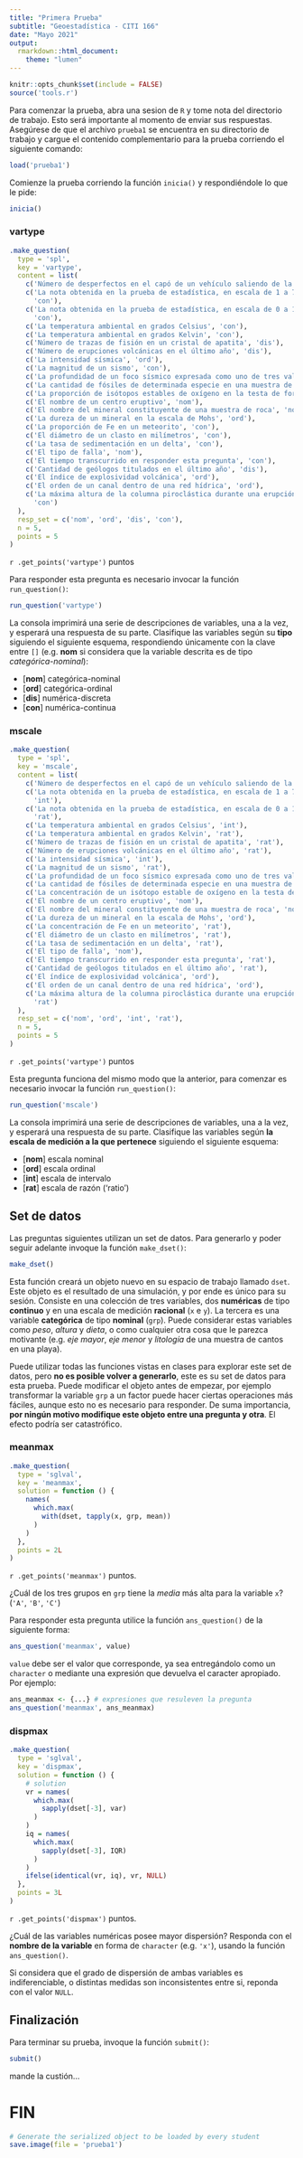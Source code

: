 ```yaml
---
title: "Primera Prueba"
subtitle: "Geoestadística - CITI 166"
date: "Mayo 2021"
output: 
  rmarkdown::html_document:
    theme: "lumen"
---
```


```r
knitr::opts_chunk$set(include = FALSE)
source('tools.r')
```
Para comenzar la prueba, abra una sesion de `R` y tome nota del directorio de
trabajo. Esto será importante al momento de enviar sus respuestas. Asegúrese de
que el archivo `prueba1` se encuentra en su directorio de trabajo y cargue
el contenido complementario para la prueba corriendo el siguiente comando:

```r
load('prueba1')
```

Comienze la prueba corriendo la función `inicia()` y respondiéndole lo que le
pide:

```r
inicia()
```

### vartype 

```r
.make_question(
  type = 'spl',
  key = 'vartype',
  content = list(
    c('Número de desperfectos en el capó de un vehículo saliendo de la fábrica', 'dis'),
    c('La nota obtenida en la prueba de estadística, en escala de 1 a 7',
      'con'),
    c('La nota obtenida en la prueba de estadística, en escala de 0 a 100',
      'con'),
    c('La temperatura ambiental en grados Celsius', 'con'),
    c('La temperatura ambiental en grados Kelvin', 'con'),
    c('Número de trazas de fisión en un cristal de apatita', 'dis'),
    c('Número de erupciones volcánicas en el último año', 'dis'),
    c('La intensidad sísmica', 'ord'),
    c('La magnitud de un sismo', 'con'),
    c('La profundidad de un foco sísmico expresada como uno de tres valores: "somera", "media", "profunda"', 'ord'),
    c('La cantidad de fósiles de determinada especie en una muestra de sedimento', 'dis'),
    c('La proporción de isótopos estables de oxígeno en la testa de foraminíferos', 'con'),
    c('El nombre de un centro eruptivo', 'nom'),
    c('El nombre del mineral constituyente de una muestra de roca', 'nom'),
    c('La dureza de un mineral en la escala de Mohs', 'ord'),
    c('La proporción de Fe en un meteorito', 'con'),
    c('El diámetro de un clasto en milímetros', 'con'),
    c('La tasa de sedimentación en un delta', 'con'),
    c('El tipo de falla', 'nom'),
    c('El tiempo transcurrido en responder esta pregunta', 'con'),
    c('Cantidad de geólogos titulados en el último año', 'dis'),
    c('El índice de explosividad volcánica', 'ord'),
    c('El orden de un canal dentro de una red hídrica', 'ord'),
    c('La máxima altura de la columna piroclástica durante una erupción',
      'con')
  ),
  resp_set = c('nom', 'ord', 'dis', 'con'),
  n = 5,
  points = 5
)
```
`r .get_points('vartype')` puntos

Para responder esta pregunta es necesario invocar la función `run_question()`:

```r
run_question('vartype')
```
La consola imprimirá una serie de descripciones de variables, una a la vez, y
esperará una respuesta de su parte. Clasifique las variables según su **tipo**
siguiendo el siguiente esquema, respondiendo únicamente con la clave entre `[]`
(e.g. **nom** si considera que la variable descrita es de tipo
*categórica-nominal*):

-  [**nom**] categórica-nominal
-  [**ord**] categórica-ordinal
-  [**dis**] numérica-discreta
-  [**con**] numérica-continua

### mscale

```r
.make_question(
  type = 'spl',
  key = 'mscale',
  content = list(
    c('Número de desperfectos en el capó de un vehículo saliendo de la fábrica', 'rat'),
    c('La nota obtenida en la prueba de estadística, en escala de 1 a 7',
      'int'),
    c('La nota obtenida en la prueba de estadística, en escala de 0 a 100',
      'rat'),
    c('La temperatura ambiental en grados Celsius', 'int'),
    c('La temperatura ambiental en grados Kelvin', 'rat'),
    c('Número de trazas de fisión en un cristal de apatita', 'rat'),
    c('Número de erupciones volcánicas en el último año', 'rat'),
    c('La intensidad sísmica', 'int'),
    c('La magnitud de un sismo', 'rat'),
    c('La profundidad de un foco sísmico expresada como uno de tres valores: "somera", "media", "profunda"', 'ord'),
    c('La cantidad de fósiles de determinada especie en una muestra de sedimento', 'rat'),
    c('La concentración de un isótopo estable de oxígeno en la testa de foraminíferos', 'rat'),
    c('El nombre de un centro eruptivo', 'nom'),
    c('El nombre del mineral constituyente de una muestra de roca', 'nom'),
    c('La dureza de un mineral en la escala de Mohs', 'ord'),
    c('La concentración de Fe en un meteorito', 'rat'),
    c('El diámetro de un clasto en milímetros', 'rat'),
    c('La tasa de sedimentación en un delta', 'rat'),
    c('El tipo de falla', 'nom'),
    c('El tiempo transcurrido en responder esta pregunta', 'rat'),
    c('Cantidad de geólogos titulados en el último año', 'rat'),
    c('El índice de explosividad volcánica', 'ord'),
    c('El orden de un canal dentro de una red hídrica', 'ord'),
    c('La máxima altura de la columna piroclástica durante una erupción',
      'rat')
  ),
  resp_set = c('nom', 'ord', 'int', 'rat'),
  n = 5,
  points = 5
)
```
`r .get_points('vartype')` puntos

Esta pregunta funciona del mismo modo que la anterior, para comenzar es
necesario invocar la función `run_question()`:

```r
run_question('mscale')
```

La consola imprimirá una serie de descripciones de variables, una a la vez, y
esperará una respuesta de su parte. Clasifique las variables según **la escala
de medición a la que pertenece** siguiendo el siguiente esquema:

-  [**nom**] escala nominal
-  [**ord**] escala ordinal
-  [**int**] escala de intervalo
-  [**rat**] escala de razón ('ratio')

## Set de datos

Las preguntas siguientes utilizan un set de datos. Para generarlo y poder seguir
adelante invoque la función `make_dset()`:

```r
make_dset()
```
Esta función creará un objeto nuevo en su espacio de trabajo llamado `dset`.
Este objeto es el resultado de una simulación, y por ende es único para su
sesión. Consiste en una colección de tres variables, dos **numéricas** de tipo
**continuo** y en una escala de medición **racional** (`x` e `y`). La tercera es una
variable **categórica** de tipo **nominal** (`grp`). Puede considerar estas
variables como *peso*, *altura* y *dieta*, o como cualquier otra cosa que le
parezca motivante (e.g. *eje mayor*, *eje menor* y *litología* de una muestra de
cantos en una playa).

Puede utilizar todas las funciones vistas en clases para explorar este set de
datos, pero **no es posible volver a generarlo**, este es su set de datos para
esta prueba. Puede modificar el objeto antes de empezar, por ejemplo transformar
la variable `grp` a un factor puede hacer ciertas operaciones más fáciles,
aunque esto no es necesario para responder. De suma importancia, **por ningún
motivo modifique este objeto entre una pregunta y otra**. El efecto podría ser
catastrófico.

### meanmax

```r
.make_question(
  type = 'sglval',
  key = 'meanmax',
  solution = function () {
    names(
      which.max(
        with(dset, tapply(x, grp, mean))
      )
    )
  },
  points = 2L
)
```
`r .get_points('meanmax')` puntos.

¿Cuál de los tres grupos en `grp` tiene la *media* más alta para la variable
`x`? (`'A'`, `'B'`, `'C'`)

Para responder esta pregunta utilice la función `ans_question()` de la siguiente
forma:

```r
ans_question('meanmax', value)
```

`value` debe ser el valor que corresponde, ya sea entregándolo como un
`character` o mediante una expresión que devuelva el caracter apropiado. Por
ejemplo:

```r
ans_meanmax <- {...} # expresiones que resuleven la pregunta
ans_question('meanmax', ans_meanmax)
```

### dispmax

```r
.make_question(
  type = 'sglval',
  key = 'dispmax',
  solution = function () {
    # solution
    vr = names(
      which.max(
        sapply(dset[-3], var)
      )
    )
    iq = names(
      which.max(
        sapply(dset[-3], IQR)
      )
    )
    ifelse(identical(vr, iq), vr, NULL)    
  },
  points = 3L
)
```
`r .get_points('dispmax')` puntos.

¿Cuál de las variables numéricas posee mayor dispersión? Responda con el
**nombre de la variable** en forma de `character` (e.g. `'x'`), usando la
función `ans_question()`.

Si considera que el grado de dispersión de ambas variables es indiferenciable, o
distintas medidas son inconsistentes entre si, reponda con el valor `NULL`.

## Finalización

Para terminar su prueba, invoque la función `submit()`:

```r
submit()
```

mande la custión...

# FIN

```r
# Generate the serialized object to be loaded by every student
save.image(file = 'prueba1')
```
